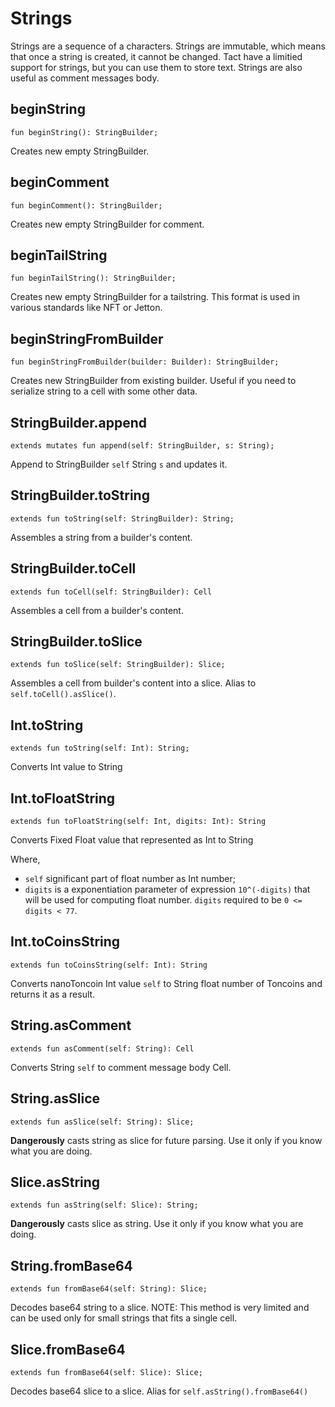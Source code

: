 # Strings

Strings are a sequence of a characters. Strings are immutable, which means that once a string is created, it cannot be changed. Tact have a limitied support for strings, but you can use them to store text. Strings are also useful as comment messages body.

## beginString
```tact
fun beginString(): StringBuilder;
```
Creates new empty StringBuilder.

## beginComment
```tact
fun beginComment(): StringBuilder;
```
Creates new empty StringBuilder for comment.

## beginTailString
```tact
fun beginTailString(): StringBuilder;
```
Creates new empty StringBuilder for a tailstring. This format is used in various standards like NFT or Jetton.

## beginStringFromBuilder
```tact
fun beginStringFromBuilder(builder: Builder): StringBuilder;
```
Creates new StringBuilder from existing builder. Useful if you need to serialize string to a cell with some other data.

## StringBuilder.append
```tact
extends mutates fun append(self: StringBuilder, s: String);
```
Append to StringBuilder `self` String `s` and updates it.

## StringBuilder.toString
```tact
extends fun toString(self: StringBuilder): String;
```
Assembles a string from a builder's content.

## StringBuilder.toCell
```tact
extends fun toCell(self: StringBuilder): Cell
```
Assembles a cell from a builder's content.

## StringBuilder.toSlice
```tact
extends fun toSlice(self: StringBuilder): Slice;
```
Assembles a cell from builder's content into a slice. Alias to `self.toCell().asSlice()`.

## Int.toString
```tact
extends fun toString(self: Int): String;
```
Converts Int value to String

## Int.toFloatString
```tact
extends fun toFloatString(self: Int, digits: Int): String
```

Converts Fixed Float value that represented as Int to String

Where,
* `self` significant part of float number as Int number;
* `digits` is a exponentiation parameter of expression `10^(-digits)` that will be used for computing float number. `digits` required to be `0 <= digits < 77`.

## Int.toCoinsString
```tact
extends fun toCoinsString(self: Int): String
```
Converts nanoToncoin Int value `self` to String float number of Toncoins and returns it as a result.

## String.asComment
```tact
extends fun asComment(self: String): Cell
```
Converts String `self` to comment message body Cell.

## String.asSlice
```tact
extends fun asSlice(self: String): Slice;
```
**Dangerously** casts string as slice for future parsing. Use it only if you know what you are doing.

## Slice.asString

```tact
extends fun asString(self: Slice): String;
```

**Dangerously** casts slice as string. Use it only if you know what you are doing.

## String.fromBase64

```tact
extends fun fromBase64(self: String): Slice;
```

Decodes base64 string to a slice. NOTE: This method is very limited and can be used only for small strings that fits a single cell.

## Slice.fromBase64

```tact
extends fun fromBase64(self: Slice): Slice;
```

Decodes base64 slice to a slice. Alias for `self.asString().fromBase64()`
